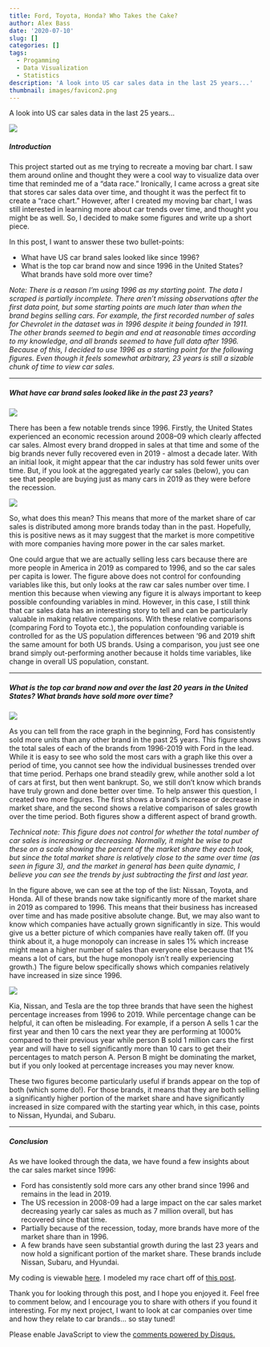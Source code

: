 ```yaml
---
title: Ford, Toyota, Honda? Who Takes the Cake?
author: Alex Bass
date: '2020-07-10'
slug: []
categories: []
tags:
  - Progamming
  - Data Visualization
  - Statistics
description: 'A look into US car sales data in the last 25 years...'
thumbnail: images/favicon2.png
---
```

A look into US car sales data in the last 25 years...

![](https://media.giphy.com/media/rUE9CTmsYMbbOz2MqD/giphy.gif#center)

##### Introduction

This project started out as me trying to recreate a moving bar chart. I saw them around online and thought they were a cool way to visualize data over time that reminded me of a "data race." Ironically, I came across a great site that stores car sales data over time, and thought it was the perfect fit to create a "race chart." However, after I created my moving bar chart, I was still interested in learning more about car trends over time, and thought you might be as well. So, I decided to make some figures and write up a short piece.

In this post, I want to answer these two bullet-points:

* What have US car brand sales looked like since 1996?
* What is the top car brand now and since 1996 in the United States? What brands have sold more over time?

*Note: There is a reason I'm using 1996 as my starting point. The data I scraped is partially incomplete. There aren't missing observations after the first data point, but some starting points are much later than when the brand begins selling cars. For example, the first recorded number of sales for Chevrolet in the dataset was in 1996 despite it being founded in 1911. The other brands seemed to begin and end at reasonable times according to my knowledge, and all brands seemed to have full data after 1996. Because of this, I decided to use 1996 as a starting point for the following figures. Even though it feels somewhat arbitrary, 23 years is still a sizable chunk of time to view car sales.*

-----------------------------------

##### What have car brand sales looked like in the past 23 years?

![](/./about_files/brand_over_time.png#center)

There has been a few notable trends since 1996. Firstly, the United States experienced an economic recession around 2008–09 which clearly affected car sales. Almost every brand dropped in sales at that time and some of the big brands never fully recovered even in 2019 - almost a decade later. With an initial look, it might appear that the car industry has sold fewer units over time. But, if you look at the aggregated yearly car sales (below), you can see that people are buying just as many cars in 2019 as they were before the recession.

![](/./about_files/yearly_sales_over_time.png#center)

So, what does this mean? This means that more of the market share of car sales is distributed among more brands today than in the past. Hopefully, this is positive news as it may suggest that the market is more competitive with more companies having more power in the car sales market.

One could argue that we are actually selling less cars because there are more people in America in 2019 as compared to 1996, and so the car sales per capita is lower. The figure above does not control for confounding variables like this, but only looks at the raw car sales number over time. I mention this because when viewing any figure it is always important to keep possible confounding variables in mind. However, in this case, I still think that car sales data has an interesting story to tell and can be particularly valuable in making relative comparisons. With these relative comparisons (comparing Ford to Toyota etc.), the population confounding variable is controlled for as the US population differences between '96 and 2019 shift the same amount for both US brands. Using a comparison, you just see one brand simply out-performing another because it holds time variables, like change in overall US population, constant.

-----------------------------------

##### What is the top car brand now and over the last 20 years in the United States? What brands have sold more over time?

![](/./about_files/total_sales.png#center)

As you can tell from the race graph in the beginning, Ford has consistently sold more units than any other brand in the past 25 years. This figure shows the total sales of each of the brands from 1996-2019 with Ford in the lead. While it is easy to see who sold the most cars with a graph like this over a period of time, you cannot see how the individual businesses trended over that time period. Perhaps one brand steadily grew, while another sold a lot of cars at first, but then went bankrupt. So, we still don't know which brands have truly grown and done better over time. To help answer this question, I created two more figures. The first shows a brand's increase or decrease in market share, and the second shows a relative comparison of sales growth over the time period. Both figures show a different aspect of brand growth.

*Technical note: This figure does not control for whether the total number of car sales is increasing or decreasing. Normally, it might be wise to put these on a scale showing the percent of the market share they each took, but since the total market share is relatively close to the same over time (as seen in figure 3), and the market in general has been quite dynamic, I believe you can see the trends by just subtracting the first and last year.*

In the figure above, we can see at the top of the list: Nissan, Toyota, and Honda. All of these brands now take significantly more of the market share in 2019 as compared to 1996. This means that their business has increased over time and has made positive absolute change. But, we may also want to know which companies have actually grown significantly in size. This would give us a better picture of which companies have really taken off. (If you think about it, a huge monopoly can increase in sales 1% which increase might mean a higher number of sales than everyone else because that 1% means a lot of cars, but the huge monopoly isn't really experiencing growth.) The figure below specifically shows which companies relatively have increased in size since 1996.

![](/./about_files/percent_difference_sold.png#center)

Kia, Nissan, and Tesla are the top three brands that have seen the highest percentage increases from 1996 to 2019. While percentage change can be helpful, it can often be misleading. For example, if a person A sells 1 car the first year and then 10 cars the next year they are performing at 1000% compared to their previous year while person B sold 1 million cars the first year and will have to sell significantly more than 10 cars to get their percentages to match person A. Person B might be dominating the market, but if you only looked at percentage increases you may never know.

These two figures become particularly useful if brands appear on the top of both (which some do!). For those brands, it means that they are both selling a significantly higher portion of the market share and have significantly increased in size compared with the starting year which, in this case, points to Nissan, Hyundai, and Subaru.

------------------------------

##### Conclusion

As we have looked through the data, we have found a few insights about the car sales market since 1996:

* Ford has consistently sold more cars any other brand since 1996 and remains in the lead in 2019.
* The US recession in 2008-09 had a large impact on the car sales market decreasing yearly car sales as much as 7 million overall, but has recovered since that time.
* Partially because of the recession, today, more brands have more of the market share than in 1996.
* A few brands have seen substantial growth during the last 23 years and now hold a significant portion of the market share. These brands include Nissan, Subaru, and Hyundai.

My coding is viewable [here](https://github.com/acbass49/carbrands). I modeled my race chart off of [this post](https://towardsdatascience.com/create-animated-bar-charts-using-r-31d09e5841da?source=userActivityShare-7c3da9a4b5fa-1591814808&_branch_match_id=810285756007782180). 

Thank you for looking through this post, and I hope you enjoyed it. Feel free to comment below, and I encourage you to share with others if you found it interesting. For my next project, I want to look at car companies over time and how they relate to car brands... so stay tuned!

<div id="disqus_thread"></div>
<script>
/**
*  RECOMMENDED CONFIGURATION VARIABLES: EDIT AND UNCOMMENT THE SECTION BELOW TO INSERT DYNAMIC VALUES FROM YOUR PLATFORM OR CMS.
*  LEARN WHY DEFINING THESE VARIABLES IS IMPORTANT: https://disqus.com/admin/universalcode/#configuration-variables    */

var disqus_config = function () {
  this.page.url = 'https://alexbass.me/post/ford-toyota-honda-who-takes-the-cake/';  // Replace PAGE_URL with your page's canonical URL variable
  this.page.identifier = 'PAGE_IDENTIFIER1cdsaadd'; // Replace PAGE_IDENTIFIER with your page's unique identifier variable
};

(function() { // DON'T EDIT BELOW THIS LINE
var d = document, s = d.createElement('script');
s.src = 'https://alexbassc.disqus.com/embed.js';
s.setAttribute('data-timestamp', +new Date());
(d.head || d.body).appendChild(s);
})();
</script>
<noscript>Please enable JavaScript to view the <a href="https://disqus.com/?ref_noscript">comments powered by Disqus.</a></noscript>